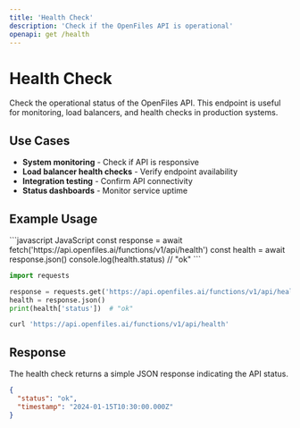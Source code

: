 ```yaml
---
title: 'Health Check'
description: 'Check if the OpenFiles API is operational'
openapi: get /health
---
```


# Health Check

Check the operational status of the OpenFiles API. This endpoint is useful for monitoring, load balancers, and health checks in production systems.

## Use Cases

- **System monitoring** - Check if API is responsive
- **Load balancer health checks** - Verify endpoint availability
- **Integration testing** - Confirm API connectivity
- **Status dashboards** - Monitor service uptime

## Example Usage

<CodeGroup>
```javascript JavaScript
const response = await fetch('https://api.openfiles.ai/functions/v1/api/health')
const health = await response.json()
console.log(health.status) // "ok"
```

```python Python
import requests

response = requests.get('https://api.openfiles.ai/functions/v1/api/health')
health = response.json()
print(health['status'])  # "ok"
```

```bash cURL
curl 'https://api.openfiles.ai/functions/v1/api/health'
```
</CodeGroup>

## Response

The health check returns a simple JSON response indicating the API status.

```json
{
  "status": "ok",
  "timestamp": "2024-01-15T10:30:00.000Z"
}
```